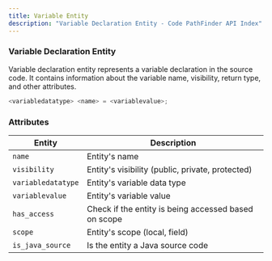 ```yaml
---
title: Variable Entity
description: "Variable Declaration Entity - Code PathFinder API Index"
---
```


### Variable Declaration Entity <Badge text="Entity" variant="tip" size="small" />

Variable declaration entity represents a variable declaration in the source code. It contains information about the variable name,
visibility, return type, and other attributes.

```java
<variabledatatype> <name> = <variablevalue>;
```

### Attributes

| Entity                    | Description                                              |
|---------------------------|----------------------------------------------------------|
| `name`                    | Entity's name                                            |
| `visibility`              | Entity's visibility (public, private, protected)         |
| `variabledatatype`        | Entity's variable data type                              |
| `variablevalue`           | Entity's variable value                                  |
| `has_access`              | Check if the entity is being accessed based on scope     |
| `scope`                   | Entity's scope (local, field)                            |
| `is_java_source`          | Is the entity a Java source code                         |
